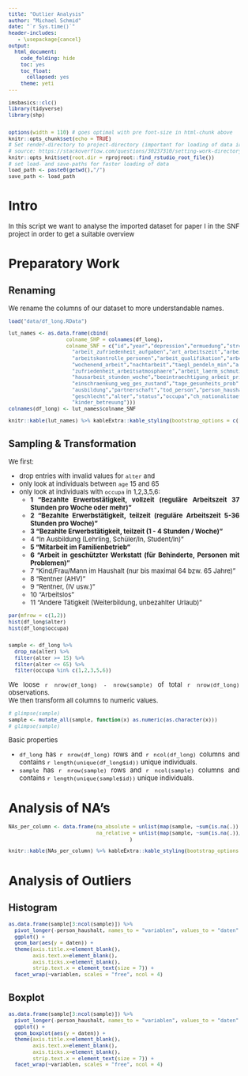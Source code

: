 ```yaml
---
title: "Outlier Analysis"
author: "Michael Schmid"
date: "`r Sys.time()`"
header-includes:
   - \usepackage{cancel}
output:
  html_document: 
    code_folding: hide
    toc: yes
    toc_float:
      collapsed: yes
    theme: yeti
---
```


```{=html}
<style type="text/css">

body, td {
   font-size: 13px;
   text-align: justify;
   <!-- font: Courier New -->
}
pre {
  font-size: 12px
}

</style>
```


```r
imsbasics::clc()
library(tidyverse)
library(shp)


options(width = 110) # goes optimal with pre font-size in html-chunk above
knitr::opts_chunk$set(echo = TRUE)
# Set render-directory to project-directory (important for loading of data in this RMD) 
# source: https://stackoverflow.com/questions/30237310/setting-work-directory-in-knitr-using-opts-chunksetroot-dir-doesnt-wor 
knitr::opts_knit$set(root.dir = rprojroot::find_rstudio_root_file())
# set load- and save-paths for faster loading of data
load_path <- paste0(getwd(),"/")
save_path <- load_path
```

# Intro 

In this script we want to analyse the imported dataset for paper I in the SNF project 
in order to get a suitable overview 

# Preparatory Work

## Renaming
We rename the columns of our dataset to more understandable names.

```r
load("data/df_long.RData")

lut_names <- as.data.frame(cbind(
                   colname_SHP = colnames(df_long), 
                   colname_SNF = c("id","year","depression","ermuedung","stress_arbeit","rueckenschmerzen",
                     "arbeit_zufriedenheit_aufgaben","art_arbeitszeit","arbeit_einbezug_entscheidungen",
                     "arbeitskontrolle_personen","arbeit_qualifikation","arbeitsstunden_woche",
                     "wochenend_arbeit","nachtarbeit","taegl_pendeln_min","arbeit_intensitaet",
                     "zufriedenheit_arbeitsatmosphaere","arbeit_laerm_schmutz","arbeit_ermuedende_koerperha",
                     "hausarbeit_stunden_woche","beeintraechtigung_arbeit_privat","abschalten_nach_arbeit",
                     "einschraenkung_weg_ges_zustand","tage_gesunheits_prob","chronische_krankheit",
                     "ausbildung","partnerschaft","tod_person","person_haushalt","migrationshintergrund",
                     "geschlecht","alter","status","occupa","ch_nationalitaet","haushaltsaequivalenzeinkommen",
                     "kinder_betreuung")))
colnames(df_long) <- lut_names$colname_SNF

knitr::kable(lut_names) %>% kableExtra::kable_styling(bootstrap_options = c("striped", "hover"))
```

## Sampling & Transformation

We first: 

 * drop entries with invalid values for `alter` and 
 * only look at individuals between `age` 15 and 65 
 * only look at individuals with `occupa` in 1,2,3,5,6: 
    * **1 "Bezahlte Erwerbstätigkeit, vollzeit (reguläre Arbeitszeit 37 Stunden pro Woche oder mehr)"**
    * **2 "Bezahlte Erwerbstätigkeit, teilzeit (reguläre Arbeitszeit 5-36 Stunden pro Woche)"**
    * **3 "Bezahlte Erwerbstätigkeit, teilzeit (1 - 4 Stunden / Woche)"**
    * 4 "In Ausbildung (Lehrling, Schüler/In, Student/In)"
    * **5 "Mitarbeit im Familienbetrieb"**
    * **6 "Arbeit in geschützter Werkstatt (für Behinderte, Personen mit Problemen)"**
    * 7 "Kind/Frau/Mann im Haushalt (nur bis maximal 64 bzw. 65 Jahre)"
    * 8 "Rentner (AHV)"
    * 9 "Rentner, (IV usw.)"
    * 10 "Arbeitslos"
    * 11 "Andere Tätigkeit (Weiterbildung, unbezahlter Urlaub)"

```r
par(mfrow = c(1,2))
hist(df_long$alter)
hist(df_long$occupa)


sample <- df_long %>%
  drop_na(alter) %>%
  filter(alter >= 15) %>%
  filter(alter <= 65) %>%
  filter(occupa %in% c(1,2,3,5,6))
```

We loose `r nrow(df_long) - nrow(sample)` of total `r nrow(df_long)` observations.  
We then transform all columns to numeric values.
```r
# glimpse(sample)
sample <- mutate_all(sample, function(x) as.numeric(as.character(x)))
# glimpse(sample)
```

Basic properties 

 * `df_long` has `r nrow(df_long)` rows and `r ncol(df_long)` columns and contains 
 `r length(unique(df_long$id))` unique individuals.
 * `sample` has `r nrow(sample)` rows and `r ncol(sample)` columns and contains 
 `r length(unique(sample$id))` unique individuals.


# Analysis of NA's
```r
NAs_per_column <- data.frame(na_absolute = unlist(map(sample, ~sum(is.na(.)))), 
                             na_relative = unlist(map(sample, ~sum(is.na(.))/nrow(sample)))
                                        )

knitr::kable(NAs_per_column) %>% kableExtra::kable_styling(bootstrap_options = c("striped", "hover"))
```


# Analysis of Outliers {.tabset}

## Histogram 
```r
as.data.frame(sample[3:ncol(sample)]) %>%
  pivot_longer(-person_haushalt, names_to = "variablen", values_to = "daten") %>%
  ggplot() +
  geom_bar(aes(y = daten)) +
  theme(axis.title.x=element_blank(),
        axis.text.x=element_blank(),
        axis.ticks.x=element_blank(), 
        strip.text.x = element_text(size = 7)) +
  facet_wrap(~variablen, scales = "free", ncol = 4)
```

## Boxplot
```r
as.data.frame(sample[3:ncol(sample)]) %>%
  pivot_longer(-person_haushalt, names_to = "variablen", values_to = "daten") %>%
  ggplot() +
  geom_boxplot(aes(y = daten)) +
  theme(axis.title.x=element_blank(),
        axis.text.x=element_blank(),
        axis.ticks.x=element_blank(), 
        strip.text.x = element_text(size = 7)) +
  facet_wrap(~variablen, scales = "free", ncol = 4)
```

